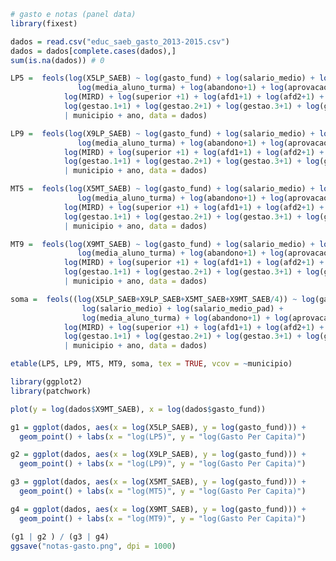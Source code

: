 ```r
# gasto e notas (panel data)
library(fixest)
```

```r
 
dados = read.csv("educ_saeb_gasto_2013-2015.csv")
dados = dados[complete.cases(dados),]
sum(is.na(dados)) # 0 

LP5 =  feols(log(X5LP_SAEB) ~ log(gasto_fund) + log(salario_medio) + log(salario_medio_pad) + 
               log(media_aluno_turma) + log(abandono+1) + log(aprovacao+1) +
            log(MIRD) + log(superior +1) + log(afd1+1) + log(afd2+1) + log(afd3+1) + log(afd4+1) +
            log(gestao.1+1) + log(gestao.2+1) + log(gestao.3+1) + log(gestao.4+1) + log(gestao.5+1)
            | municipio + ano, data = dados)

LP9 =  feols(log(X9LP_SAEB) ~ log(gasto_fund) + log(salario_medio) + log(salario_medio_pad) +
               log(media_aluno_turma) + log(abandono+1) + log(aprovacao+1) +
            log(MIRD) + log(superior +1) + log(afd1+1) + log(afd2+1) + log(afd3+1) + log(afd4+1) +
            log(gestao.1+1) + log(gestao.2+1) + log(gestao.3+1) + log(gestao.4+1) + log(gestao.5+1)
            | municipio + ano, data = dados)

MT5 =  feols(log(X5MT_SAEB) ~ log(gasto_fund) + log(salario_medio) + log(salario_medio_pad) +
               log(media_aluno_turma) + log(abandono+1) + log(aprovacao+1) +
            log(MIRD) + log(superior +1) + log(afd1+1) + log(afd2+1) + log(afd3+1) + log(afd4+1) +
            log(gestao.1+1) + log(gestao.2+1) + log(gestao.3+1) + log(gestao.4+1) + log(gestao.5+1)
            | municipio + ano, data = dados)

MT9 =  feols(log(X9MT_SAEB) ~ log(gasto_fund) + log(salario_medio) + log(salario_medio_pad) +
               log(media_aluno_turma) + log(abandono+1) + log(aprovacao+1) +
            log(MIRD) + log(superior +1) + log(afd1+1) + log(afd2+1) + log(afd3+1) + log(afd4+1) +
            log(gestao.1+1) + log(gestao.2+1) + log(gestao.3+1) + log(gestao.4+1) + log(gestao.5+1)
            | municipio + ano, data = dados)

soma =  feols((log(X5LP_SAEB+X9LP_SAEB+X5MT_SAEB+X9MT_SAEB/4)) ~ log(gasto_fund) + 
                log(salario_medio) + log(salario_medio_pad) +
                log(media_aluno_turma) + log(abandono+1) + log(aprovacao+1) +
            log(MIRD) + log(superior +1) + log(afd1+1) + log(afd2+1) + log(afd3+1) + log(afd4+1) +
            log(gestao.1+1) + log(gestao.2+1) + log(gestao.3+1) + log(gestao.4+1) + log(gestao.5+1)
            | municipio + ano, data = dados)

etable(LP5, LP9, MT5, MT9, soma, tex = TRUE, vcov = ~municipio)

```

```r
library(ggplot2)
library(patchwork)

plot(y = log(dados$X9MT_SAEB), x = log(dados$gasto_fund))

g1 = ggplot(dados, aes(x = log(X5LP_SAEB), y = log(gasto_fund))) +
  geom_point() + labs(x = "log(LP5)", y = "log(Gasto Per Capita)")

g2 = ggplot(dados, aes(x = log(X9LP_SAEB), y = log(gasto_fund))) +
  geom_point() + labs(x = "log(LP9)", y = "log(Gasto Per Capita)")

g3 = ggplot(dados, aes(x = log(X5MT_SAEB), y = log(gasto_fund))) +
  geom_point() + labs(x = "log(MT5)", y = "log(Gasto Per Capita)")

g4 = ggplot(dados, aes(x = log(X9MT_SAEB), y = log(gasto_fund))) +
  geom_point() + labs(x = "log(MT9)", y = "log(Gasto Per Capita)")

(g1 | g2 ) / (g3 | g4)
ggsave("notas-gasto.png", dpi = 1000)

```






